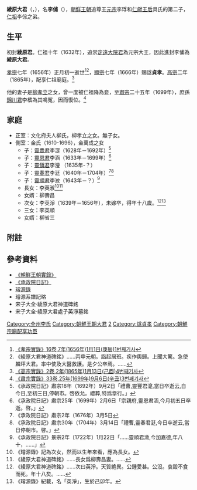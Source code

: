 {{CJK-New-Char|3D2D|3D53|block=A}}
{{全局僻字|㵓|⿰氵寔}}
'''綾原大君'''（{{kor|k=능원대군|hanja=綾原大君}}，{{bd|1598年||1656年}}），名'''李俌'''（{{kor|k=이포|hanja=李俌}}），[[朝鮮王朝|朝鮮王朝]]追尊王[[朝鮮元宗|元宗]]李琈和[[仁獻王后|仁獻王后]]具氏的第二子，[[朝鮮仁祖|仁祖]]李倧之弟。
==生平==
初封'''綾原君'''。仁祖十年（1632年），追崇[[定遠大院君|定遠大院君]]為元宗大王，因此進封李俌為'''綾原大君'''。

[[朝鮮孝宗|孝宗]]七年（1656年）正月初一逝世<ref>[http://sillok.history.go.kr/inspection/insp_king.jsp?id=wqa_10701001_001&tabid=w 《孝宗實錄》16卷,7年(1656年)1月1日(庚辰)1번째기사]</ref><ref>《綾原大君神道碑銘》……丙申元朝。詣起居班。疾作輿歸。上聞大驚。急使麟坪大君{{僻字|㴭|⿰氵窅}}。率中使及大醫救護。是夕公卒焉。……</ref>，[[朝鮮顯宗|顯宗]]七年（1666年）賜諡'''貞孝'''。[[朝鮮高宗|高宗]]二年（1865年），配享仁祖廟庭。<ref>[http://sillok.history.go.kr/inspection/insp_king.jsp?id=wza_10201013_004&tabid=w 《高宗實錄》2卷,2年(1865年)1月13日(己酉)4번째기사]</ref>

他的妻子是[[柳孝立|柳孝立]]之女，曾一度被仁祖降為妾，至[[朝鮮肅宗|肅宗]]二十五年（1699年），庶孫[[錦川君|錦川君]]李榰為其鳴冤，因而復位。<ref>[http://sillok.history.go.kr/inspection/insp_king.jsp?id=wsa_12509006_003&tabid=w 《肅宗實錄》33卷,25年(1699年)9月6日(辛丑)3번째기사]</ref>
==家庭==
*正室：文化府夫人柳氏，柳孝立之女。無子女。
*側室：金氏（1610-1696），金萬成之女
**子：[[靈豊君|靈豊君]]李㵓（1628年－1692年）<ref>《承政院日記》肅宗18年（1692年）9月2日「禮曹,靈豐君㵓,當日卒逝云,自今日,至初三日,停朝市。啓依允。禮葬,特爲擧行。」</ref>
**子：[[靈恩君|靈恩君]]李涵（1633年－1699年）<ref>《承政院日記》肅宗25年（1699年）2月6日「宗親府,靈恩君涵,今月初五日卒逝。啓。」</ref>
**子：[[靈愼君|靈愼君]]李瀅 （1635年-？）
**子：[[靈春君|靈春君]]李涏（1640年－1704年）<ref>《承政院日記》肅宗2年（1676年）3月5日</ref><ref>《承政院日記》肅宗30年（1704年）3月14日「禮曹,靈春君涏,今日卒逝云,當日停朝市。啓。」</ref>
**子：[[靈順君|靈順君]]李浟（1643年－？）<ref>《承政院日記》景宗2年〔1722年〕1月22日「……靈順君浟,今加嘉德,年八十，……」</ref>
**長女：李英淑<ref>《璿源錄》記為次女，然而以生年來看，應為長女。</ref><ref>《綾原大君神道碑銘》……長女爲柳壽昌妻。……</ref>
**女婿：柳壽昌
**次女：李英淨（1639年－1656年），未嫁卒，得年十八歲。<ref>《綾原大君神道碑銘》……次曰英淨。天質絶異。公鍾愛甚。公沒。哀毀不食而死。年十八矣。……</ref><ref>《璿源錄》紀載，名「英淨」，生於己卯年。</ref>
**三女：李英順
**女婿：柳省三

==附註==
{{reflist}}

== 參考資料 ==
*[http://sillok.history.go.kr/main/main.jsp 《朝鮮王朝實錄》] {{Wayback|url=http://sillok.history.go.kr/main/main.jsp |date=20150905161523 }}
*[http://sjw.history.go.kr/main/main.jsp 《承政院日記》]
*[https://web.archive.org/web/20131004223554/http://royal.kostma.net/Ge/MainTree 璿源錄]
*璿源系譜記略
*宋子大全·綾原大君神道碑銘
*宋子大全·綾原大君處子英淨墓銘

[[Category:全州李氏|Category:全州李氏]]
[[Category:朝鮮王朝大君|Category:朝鮮王朝大君]]
[[Category:朝鮮元宗王子|2]]
[[Category:諡貞孝|Category:諡貞孝]]
[[Category:朝鮮宗廟配享功臣|Category:朝鮮宗廟配享功臣]]